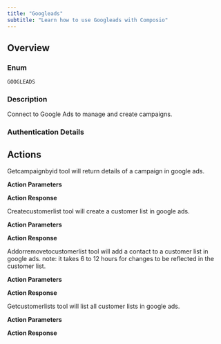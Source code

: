 ```yaml
---
title: "Googleads"
subtitle: "Learn how to use Googleads with Composio"
---
```



## Overview

### Enum
`GOOGLEADS`

### Description
Connect to Google Ads to manage and create campaigns.

### Authentication Details

<Accordion title="OAUTH2">
<ParamField path="client_id" type="string" required={true}>
</ParamField>

<ParamField path="client_secret" type="string" required={true}>
</ParamField>

<ParamField path="oauth_redirect_uri" type="string" default="https://backend.composio.dev/api/v1/auth-apps/add">
</ParamField>

<ParamField path="scopes" type="string" default="https://www.googleapis.com/auth/adwords">
</ParamField>

<ParamField path="customer_id" type="string" required={true}>
</ParamField>

<ParamField path="developer_token" type="string" required={true}>
</ParamField>

</Accordion>


## Actions

<AccordionGroup>
<Accordion title="GOOGLEADS_GET_CAMPAIGN_BY_ID">
Getcampaignbyid tool will return details of a campaign in google ads.

**Action Parameters**

<ParamField path="id" type="string" required={true}>
</ParamField>


**Action Response**

<ParamField path="data" type="object">
</ParamField>

<ParamField path="successful" type="boolean">
</ParamField>

<ParamField path="error" type="">
</ParamField>

</Accordion>

<Accordion title="GOOGLEADS_CREATE_CUSTOMER_LIST">
Createcustomerlist tool will create a customer list in google ads.

**Action Parameters**

<ParamField path="name" type="string" required={true}>
</ParamField>

<ParamField path="description" type="string">
</ParamField>


**Action Response**

<ParamField path="data" type="object">
</ParamField>

<ParamField path="successful" type="boolean">
</ParamField>

<ParamField path="error" type="">
</ParamField>

</Accordion>

<Accordion title="GOOGLEADS_ADD_OR_REMOVE_TO_CUSTOMER_LIST">
Addorremovetocustomerlist tool will add a contact to a customer list in google ads. note: it takes 6 to 12 hours for changes to be reflected in the customer list.

**Action Parameters**

<ParamField path="resource_name" type="string" required={true}>
</ParamField>

<ParamField path="emails" type="array" required={true}>
</ParamField>

<ParamField path="operation" type="string" default="create">
</ParamField>


**Action Response**

<ParamField path="data" type="object">
</ParamField>

<ParamField path="successful" type="boolean">
</ParamField>

<ParamField path="error" type="">
</ParamField>

</Accordion>

<Accordion title="GOOGLEADS_GET_CUSTOMER_LISTS">
Getcustomerlists tool will list all customer lists in google ads.

**Action Parameters**



**Action Response**

<ParamField path="data" type="object">
</ParamField>

<ParamField path="successful" type="boolean">
</ParamField>

<ParamField path="error" type="">
</ParamField>

</Accordion>

</AccordionGroup>
